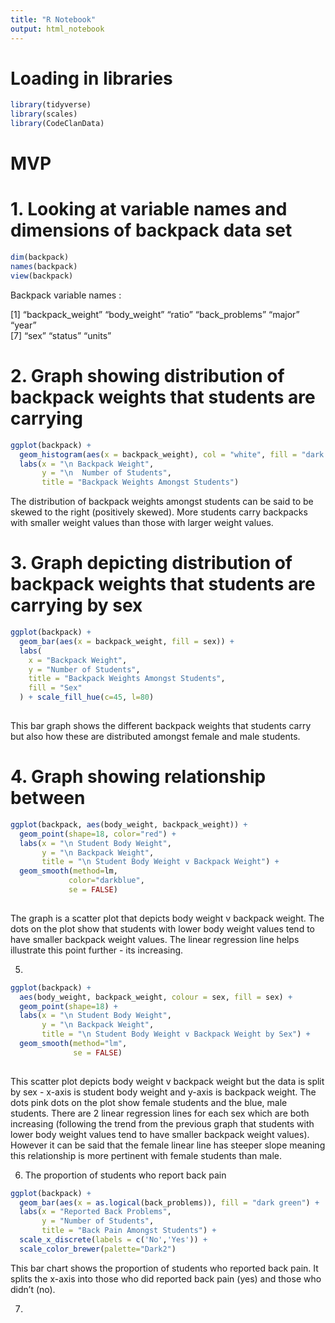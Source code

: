 ```yaml
---
title: "R Notebook"
output: html_notebook
---
```


# Loading in libraries 

```r
library(tidyverse)
library(scales)
library(CodeClanData)
```


# MVP 

# 1. Looking at variable names and dimensions of backpack data set

```r

dim(backpack)
names(backpack)
view(backpack)
```

Backpack variable names :

[1] "backpack_weight" "body_weight"     "ratio"           "back_problems"   "major"           "year"           
[7] "sex"             "status"          "units" 



# 2. Graph showing distribution of backpack weights that students are carrying


```r
ggplot(backpack) + 
  geom_histogram(aes(x = backpack_weight), col = "white", fill = "dark green") +
  labs(x = "\n Backpack Weight",
       y = "\n  Number of Students",
       title = "Backpack Weights Amongst Students")

```

The distribution of backpack weights amongst students can be said to be skewed to the right (positively skewed). More students carry backpacks with smaller weight values than those with larger weight values.

# 3. Graph depicting distribution of backpack weights that students are carrying by sex


```r
ggplot(backpack) +
  geom_bar(aes(x = backpack_weight, fill = sex)) +
  labs(
    x = "Backpack Weight",
    y = "Number of Students",
    title = "Backpack Weights Amongst Students",
    fill = "Sex"
  ) + scale_fill_hue(c=45, l=80)
  
```

This bar graph shows the different backpack weights that students carry but also how these are distributed amongst female and male students.

# 4. Graph showing relationship between

```r
ggplot(backpack, aes(body_weight, backpack_weight)) +
  geom_point(shape=18, color="red") +
  labs(x = "\n Student Body Weight",
       y = "\n Backpack Weight",
       title = "\n Student Body Weight v Backpack Weight") +
  geom_smooth(method=lm,
             color="darkblue",
             se = FALSE)
  
```

The graph is a scatter plot that depicts body weight v backpack weight. The dots on the plot show that students with lower body weight values tend to have smaller backpack weight values. The linear regression line helps illustrate this point further - its increasing. 

5. 

```r

ggplot(backpack) +
  aes(body_weight, backpack_weight, colour = sex, fill = sex) +
  geom_point(shape=18) +
  labs(x = "\n Student Body Weight",
       y = "\n Backpack Weight",
       title = "\n Student Body Weight v Backpack Weight by Sex") +
  geom_smooth(method="lm",
              se = FALSE)
  
```

This scatter plot depicts body weight v backpack weight but the data is split by sex - x-axis is student body weight and y-axis is backpack weight. The dots pink dots on the plot show female students and the blue, male students. There are 2 linear regression lines for each sex which are both increasing (following the trend from the previous graph that students with lower body weight values tend to have smaller backpack weight values). However it can be said that the female linear line has steeper slope meaning this relationship is more pertinent with female students than male.


6. The proportion of students who report back pain

```r
ggplot(backpack) + 
  geom_bar(aes(x = as.logical(back_problems)), fill = "dark green") +
  labs(x = "Reported Back Problems",
       y = "Number of Students",
       title = "Back Pain Amongst Students") +
  scale_x_discrete(labels = c('No','Yes')) +
  scale_color_brewer(palette="Dark2") 
```


This bar chart shows the proportion of students who reported back pain. It splits the x-axis into those who did reported back pain (yes) and those who didn't (no).

7.
```r

```
 












































